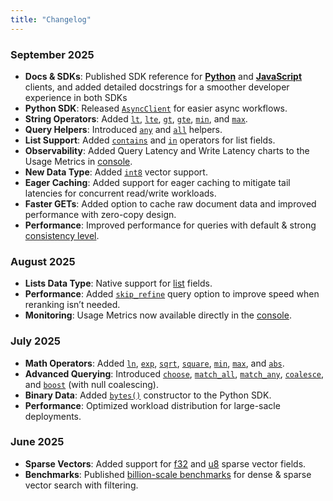 ```yaml
---
title: "Changelog"
---
```


### September 2025

- **Docs & SDKs**: Published SDK reference for [**Python**](https://docs.topk.io/sdk/topk-py) and [**JavaScript**](https://docs.topk.io/sdk/topk-js) clients, and added detailed docstrings for a smoother developer experience in both SDKs
- **Python SDK**: Released [`AsyncClient`](https://docs.topk.io/sdk/topk-py/index#asyncclient) for easier async workflows.
- **String Operators**: Added [`lt`](https://docs.topk.io/documents/query#lt), [`lte`](https://docs.topk.io/documents/query#lte), [`gt`](https://docs.topk.io/sdk/topk-py/query#gt), [`gte`](https://docs.topk.io/sdk/topk-py/query#gte), [`min`](https://docs.topk.io/documents/query#min), and [`max`](https://docs.topk.io/sdk/topk-py/query#max).
- **Query Helpers**: Introduced [`any`](https://docs.topk.io/sdk/topk-py/query#any) and [`all`](https://docs.topk.io/sdk/topk-py/query#all) helpers.
- **List Support**: Added [`contains`](https://docs.topk.io/sdk/topk-py/query#contains) and [`in`](https://docs.topk.io/sdk/topk-py/query#ln) operators for list fields.
- **Observability**: Added Query Latency and Write Latency charts to the Usage Metrics in [console](https://console.topk.io/).
- **New Data Type**: Added [`int8`](https://docs.topk.io/sdk/topk-py/schema#i8-vector) vector support.
- **Eager Caching**: Added support for eager caching to mitigate tail latencies for concurrent read/write workloads.
- **Faster GETs**: Added option to cache raw document data and improved performance with zero-copy design.
- **Performance**: Improved performance for queries with default & strong [consistency level](https://docs.topk.io/sdk/topk-py/index#consistencylevel).

### August 2025

- **Lists Data Type**: Native support for [list](https://docs.topk.io/sdk/topk-py/data#list) fields.
- **Performance**: Added [`skip_refine`](https://docs.topk.io/sdk/topk-py/query#vector-distance) query option to improve speed when reranking isn’t needed.
- **Monitoring**: Usage Metrics now available directly in the [console](https://console.topk.io/).

### July 2025

- **Math Operators**: Added [`ln`](https://docs.topk.io/sdk/topk-py/query#ln), [`exp`](https://docs.topk.io/sdk/topk-py/query#exp), [`sqrt`](https://docs.topk.io/sdk/topk-py/query#sqrt), [`square`](https://docs.topk.io/sdk/topk-py/query#square), [`min`](https://docs.topk.io/sdk/topk-py/query#min-2), [`max`](https://docs.topk.io/sdk/topk-py/query#max-2), and [`abs`](https://docs.topk.io/sdk/topk-py/query#abs).
- **Advanced Querying**: Introduced [`choose`](https://docs.topk.io/sdk/topk-py/query#choose), [`match_all`](https://docs.topk.io/sdk/topk-py/query#match-all), [`match_any`](https://docs.topk.io/sdk/topk-py/query#match-any), [`coalesce`](https://docs.topk.io/sdk/topk-py/query#coalesce), and [`boost`](https://docs.topk.io/sdk/topk-py/query#boost) (with null coalescing).
- **Binary Data**: Added [`bytes()`](https://docs.topk.io/sdk/topk-py/data#bytes) constructor to the Python SDK.
- **Performance**: Optimized workload distribution for large-sacle deployments.


### June 2025
- **Sparse Vectors**: Added support for [f32](https://docs.topk.io/sdk/topk-py/schema#f32-sparse-vector) and [u8](https://docs.topk.io/sdk/topk-py/schema#u8-sparse-vector) sparse vector fields.
- **Benchmarks**: Published [billion-scale benchmarks](https://www.topk.io/benchmarks) for dense & sparse vector search with filtering.